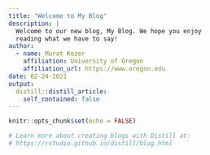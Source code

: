 ```yaml
---
title: "Welcome to My Blog"
description: |
  Welcome to our new blog, My Blog. We hope you enjoy 
  reading what we have to say!
author:
  - name: Murat Kezer
    affiliation: University of Oregon
    affiliation_url: https://www.oregon.edu
date: 02-24-2021
output:
  distill::distill_article:
    self_contained: false
---
```


```r
knitr::opts_chunk$set(echo = FALSE)

# Learn more about creating blogs with Distill at:
# https://rstudio.github.io/distill/blog.html

```




